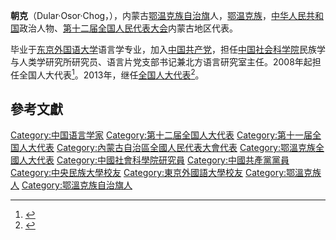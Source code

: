 '''朝克'''（Dular·Osor·Chog，{{bd|1957年||}}），内蒙古[[鄂温克族自治旗|鄂温克族自治旗]]人，[[鄂温克族|鄂温克族]]，[[中华人民共和国|中华人民共和国]]政治人物、[[第十二届全国人民代表大会|第十二届全国人民代表大会]]内蒙古地区代表。

毕业于[[东京外国语大学|东京外国语大学]]语言学专业，加入[[中国共产党|中国共产党]]，担任[[中国社会科学院|中国社会科学院]]民族学与人类学研究所研究员、语言片党支部书记兼北方语言研究室主任。2008年起担任全国人大代表<ref>{{cite news|title=全国人大代表信息-朝克|url= http://210.82.31.1:8084/delegate/viewDelegate.action?dbid=110346|accessdate=2013-04-05|newspaper=全国人大网|archive-url=https://web.archive.org/web/20140222012216/http://www.npc.gov.cn/delegate/viewDelegate.action?dbid=110346|archive-date=2014-02-22|dead-url=yes}}</ref>。2013年，继任[[全国人大代表|全国人大代表]]<ref>{{cite news|title=全国人大代表信息-朝克|url= http://210.82.31.1:8084/delegate/viewDelegate.action?dbid=120346|accessdate=2013-03-28|newspaper=全国人大网|archive-url=https://web.archive.org/web/20140222012229/http://www.npc.gov.cn/delegate/viewDelegate.action?dbid=120346|archive-date=2014-02-22|dead-url=yes}}</ref>。

==參考文獻==
{{reflist}}
{{中国政治人物小作品}}
{{DEFAULTSORT:Chog朝}}
[[Category:中国语言学家|Category:中国语言学家]]
[[Category:第十二届全国人大代表|Category:第十二届全国人大代表]]
[[Category:第十一届全国人大代表|Category:第十一届全国人大代表]]
[[Category:內蒙古自治區全國人民代表大會代表|Category:內蒙古自治區全國人民代表大會代表]]
[[Category:鄂溫克族全國人大代表|Category:鄂溫克族全國人大代表]]
[[Category:中國社會科學院研究員|Category:中國社會科學院研究員]]
[[Category:中國共產黨黨員|Category:中國共產黨黨員]]
[[Category:中央民族大學校友|Category:中央民族大學校友]]
[[Category:東京外國語大學校友|Category:東京外國語大學校友]]
[[Category:鄂溫克族人|Category:鄂溫克族人]]
[[Category:鄂溫克族自治旗人|Category:鄂溫克族自治旗人]]